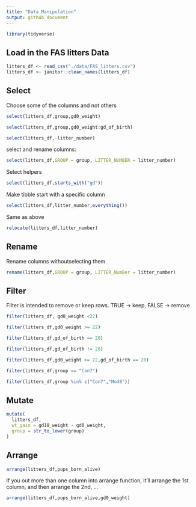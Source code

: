 ```yaml
---
title: "Data Manipulation"
output: github_document
---
```


```r
library(tidyverse)
```
## Load in the FAS litters Data

```r
litters_df <- read_csv("./data/FAS_litters.csv")
litters_df <- janitor::clean_names(litters_df)
```

## Select

Choose some of the columns and not others

```r
select(litters_df,group,gd0_weight)
```

```r
select(litters_df,group,gd0_weight:gd_of_birth)
```

```r
select(litters_df,-litter_number)
```

select and rename columns:

```r
select(litters_df,GROUP = group, LITTER_NUMBER = litter_number)
```

Select helpers

```r
select(litters_df,starts_with("gd"))
```

Make tibble start with a specific column

```r
select(litters_df,litter_number,everything())
```

Same as above

```r
relocate(litters_df,litter_number)
```

## Rename

Rename columns withoutselecting them

```r
rename(litters_df,GROUP = group, LITTER_NumBer = litter_number)
```

## Filter

Filter is intended to remove or keep rows. TRUE -> keep, FALSE -> remove

```r
filter(litters_df, gd0_weight <22)
```

```r
filter(litters_df,gd0_weight >= 22)
```

```r
filter(litters_df,gd_of_birth == 20)
```

```r
filter(litters_df,gd_of_birth != 20)
```

```r
filter(litters_df,gd0_weight >= 22,gd_of_birth == 20)
```

```r
filter(litters_df,group == "Con7")
```

```r
filter(litters_df,group %in% c("Con7","Mod8"))
```

## Mutate

```r
mutate(
  litters_df,
  wt_gain = gd18_weight - gd0_weight,
  group = str_to_lower(group)
)
```

## Arrange

```r
arrange(litters_df,pups_born_alive)
```

If you out more than one column into arrange function, it'll arrange the 1st column, and then arrange the 2nd, ...

```r
arrange(litters_df,pups_born_alive,gd0_weight)
```

